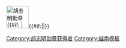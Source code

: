 [[File:Vietnam Hochiminh Order ribbon.png|60px|link=胡志明勳章|胡志明勳章 {{#if: {{{1|}}}| — {{{1}}}}}]]{{#if:{{{nocat|}}}{{NAMESPACE}}||[[Category:胡志明勋章获得者]]}}
<noinclude>
{{doc}} [[Category:越南模板]]</noinclude>